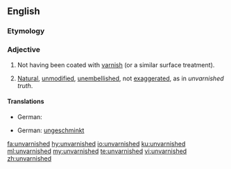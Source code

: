 ==English==

===Etymology===
{{prefix|en|un|varnished}}

===Adjective===
{{en-adj|-}}

# Not having been coated with [[varnish]] (or a similar surface treatment).
# {{lb|en|figuratively|by extension}} [[natural|Natural]], [[unmodified]], [[unembellished]], not [[exaggerated]], as in ''unvarnished truth''.

====Translations====
{{trans-top|not having been coated with varnish}}
* German: {{t|de|unbehandelt}}
{{trans-mid}}
{{trans-bottom}}

{{trans-top|natural, unmodified, unembellished, not exaggerated}}
* German: [[ungeschminkt]] {{qualifier|truth}}
{{trans-mid}}
{{trans-bottom}}

[[fa:unvarnished]]
[[hy:unvarnished]]
[[io:unvarnished]]
[[ku:unvarnished]]
[[ml:unvarnished]]
[[my:unvarnished]]
[[te:unvarnished]]
[[vi:unvarnished]]
[[zh:unvarnished]]